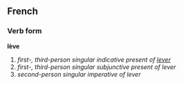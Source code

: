 ==French==
===Verb form===
'''lève'''

# ''first-, third-person singular indicative present of [[lever]]''
# ''first-, third-person singular subjunctive present of lever''
# ''second-person singular imperative of lever''